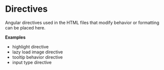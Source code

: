 
<Meta title="Utilities/Directives" />

# Directives

Angular directives used in the HTML files that modify behavior or formatting can be placed here.

**Examples**

- highlight directive
- lazy load image directive
- tooltip behavior directive
- input type directive
